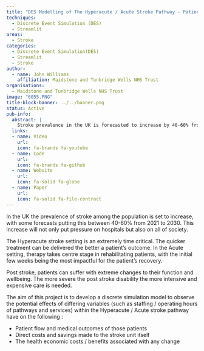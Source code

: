 ```yaml
---
title: "DES Modelling of The Hyperacute / Acute Stroke Pathway - Patient and Economic Outcomes"
techniques:
  - Discrete Event Simulation (DES)
  - Streamlit
areas:
  - Stroke
categories:
  - Discrete Event Simulation(DES)
  - Streamlit
  - Stroke
author:
  - name: John Williams
    affiliation: Maidstone and Tunbridge Wells NHS Trust
organisations:
  - Maidstone and Tunbridge Wells NHS Trust
image: "6055.PNG"
title-block-banner: ../../banner.png
status: Active
pub-info:
  abstract: |
    Stroke prevalence in the UK is forecasted to increase by 40-60% from 2021 to 2030, straining hospitals and society. This project aims to develop a discrete simulation model to optimise the Hyperacute/Acute stroke pathway, improving patient outcomes, reducing costs, and enhancing economic benefits. It will analyse variables like staffing and operating hours
  links:
  - name: Video
    url:
    icon: fa-brands fa-youtube
  - name: Code
    url:
    icon: fa-brands fa-github
  - name: Website
    url:
    icon: fa-solid fa-globe
  - name: Paper
    url:
    icon: fa-solid fa-file-contract
---
```


In the UK the prevalence of stroke among the population is set to increase, with some forecasts putting this between 40-60% from 2021 to 2030. This increase will not only put pressure on hospitals but also on all of society.

The Hyperacute stroke setting is an extremely time critical. The quicker treatment can be delivered the better a patient's outcome. In the Acute setting, therapy takes centre stage in rehabilitating patients, with the initial few weeks being the most impactful for the patient’s recovery.

Post stroke, patients can suffer with extreme changes to their function and wellbeing. The more severe the post stroke disability the more intensive and expensive care is needed.

The aim of this project is to develop a discrete simulation model to observe the potential effects of differing variables (such as staffing / operating hours of pathways and services) within the Hyperacute / Acute stroke pathway have on the following :

- Patient flow and medical outcomes of those patients
- Direct costs and savings made to the stroke unit itself
- The health economic costs / benefits associated with any change
